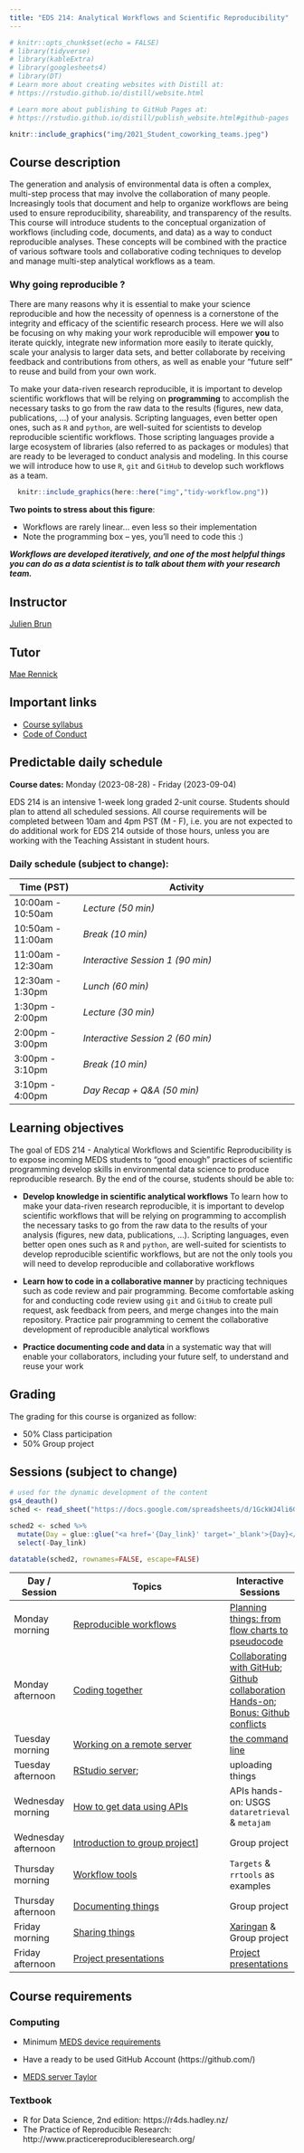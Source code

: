 ```yaml
---
title: "EDS 214: Analytical Workflows and Scientific Reproducibility"
---
```


```r
# knitr::opts_chunk$set(echo = FALSE)
# library(tidyverse)
# library(kableExtra)
# library(googlesheets4)
# library(DT)
# Learn more about creating websites with Distill at:
# https://rstudio.github.io/distill/website.html

# Learn more about publishing to GitHub Pages at:
# https://rstudio.github.io/distill/publish_website.html#github-pages

```

```r

knitr::include_graphics("img/2021_Student_coworking_teams.jpeg")
```


## Course description

The generation and analysis of environmental data is often a complex, multi-step process that may involve the collaboration of many people. Increasingly tools that document and help to organize workflows are being used to ensure reproducibility, shareability, and transparency of the results. This course will introduce students to the conceptual organization of workflows (including code, documents, and data) as a way to conduct reproducible analyses. These concepts will be combined with the practice of various software tools and collaborative coding techniques to develop and manage multi-step analytical workflows as a team.


###  Why going reproducible ?

There are many reasons why it is essential to make your science reproducible and how the necessity of openness is a cornerstone of the integrity and efficacy of the scientific research process. Here we will also be focusing on why making your work reproducible will empower **you** to iterate quickly, integrate new information more easily to iterate quickly, scale your analysis to larger data sets, and better collaborate by receiving feedback and contributions from others, as well as enable your "future self" to reuse and build from your own work.

To make your data-riven research reproducible, it is important to develop scientific workflows that will be relying on **programming** to accomplish the necessary tasks to go from the raw data to the results (figures, new data, publications, ...) of your analysis. Scripting languages, even better open ones, such as `R` and `python`, are well-suited for scientists to develop reproducible scientific workflows. Those scripting languages provide a large ecosystem of libraries (also referred to as packages or modules) that are ready to be leveraged to conduct analysis and modeling. In this course we will introduce how to use `R`, `git` and `GitHub` to develop such workflows as a team.


```r
  knitr::include_graphics(here::here("img","tidy-workflow.png"))
```

**Two points to stress about this figure**:

- Workflows are rarely linear... even less so their implementation
- Note the programming box -- yes, you'll need to code this :) 

***Workflows are developed iteratively, and one of the most helpful things you can do as a data scientist is to talk about them with your research team.***


## Instructor

[Julien Brun](https://brunj7.github.io) 

## Tutor

[Mae Rennick](https://maerennick.github.io)


## Important links

-   [Course syllabus](https://bren.ucsb.edu/courses/eds-214)
-   [Code of Conduct](code_of_conduct.html)



## Predictable daily schedule

**Course dates:** Monday (2023-08-28) - Friday (2023-09-04)

EDS 214 is an intensive 1-week long graded 2-unit course. Students should plan to attend all scheduled sessions. All course requirements will be completed between 10am and 4pm PST (M - F), i.e. you are not expected to do additional work for EDS 214 outside of those hours, unless you are working with the Teaching Assistant in student hours.

### Daily schedule (subject to change):

|  **Time (PST)**   |        **Activity**                                       |
|-------------------|-----------------------------------------------------------|
| 10:00am - 10:50am | *Lecture (50 min)*                                      |
| 10:50am - 11:00am | *Break   (10 min)*                                        |
| 11:00am - 12:30am | *Interactive Session 1  (90 min)*                          |
| 12:30am - 1:30pm  | *Lunch  (60 min)*                                          |
| 1:30pm - 2:00pm   | *Lecture  (30 min)*                                      |
| 2:00pm - 3:00pm   | *Interactive Session 2  (60 min)*                          |
| 3:00pm - 3:10pm   | *Break   (10 min)*                                        |
| 3:10pm - 4:00pm   | *Day Recap +  Q&A  (50 min)*                              |


## Learning objectives

The goal of EDS 214 - Analytical Workflows and Scientific Reproducibility  is to expose incoming MEDS students to "good enough" practices of scientific programming develop skills in environmental data science to produce reproducible research. By the end of the course, students should be able to: 

-   **Develop knowledge in scientific analytical workflows** To learn how to make your data-riven research reproducible, it is important to develop scientific workflows that will be relying on programming to accomplish the necessary tasks to go from the raw data to the results  of your analysis (figures, new data, publications, ...). Scripting languages, even better open ones such as `R` and `python`, are well-suited for scientists to develop reproducible scientific workflows, but are not the only tools you will need to develop reproducible and collaborative workflows

-   **Learn how to code in a collaborative manner** by practicing techniques such as code review and pair programming. Become comfortable asking for and conducting code review using `git` and `GitHub` to create pull request, ask feedback from peers, and merge changes into the main repository. Practice pair programming to cement the collaborative development of reproducible analytical workflows

-   **Practice documenting code and data** in a systematic way that will enable your collaborators, including your future self, to understand and reuse your work


## Grading

The grading for this course is organized as follow:

- 50% Class participation
- 50% Group project


## Sessions (subject to change)

```r
# used for the dynamic development of the content
gs4_deauth()
sched <- read_sheet("https://docs.google.com/spreadsheets/d/1GckWJ4li6G2AyCjS8MrQSN6znym27aO9IPujdWfHc14/edit#gid=0")

sched2 <- sched %>%
  mutate(Day = glue::glue("<a href='{Day_link}' target='_blank'>{Day}</a>")) %>%
  select(-Day_link)

datatable(sched2, rownames=FALSE, escape=FALSE)

```

| Day / Session     	 | Topics                                                                                                                                                                                                       |	Interactive Sessions |
|----------------------|---------------------------------------------------------------------------------------------------------------------------------------------------------------------------------------------------------------|-----------------------|
| Monday morning       |  [Reproducible workflows](https://docs.google.com/presentation/d/e/2PACX-1vRO81O7IJeTHihyMu6yXTsHhWozBbTWWVHy9YJ2ytilrOBji24dzhDTMilQc0hna9prfXLlsLnafa1B/pub?start=false&loop=false&delayms=60000&slide=id.p) | [Planning things: from flow charts to pseudocode](day1-pseudocode.html)|
 Monday afternoon      |  [Coding together](day1-coding_together.html)                 | [Collaborating with GitHub](day_1.html#collaborating-through-forking); [Github collaboration Hands-on](https://github.com/brunj7/eds214-handson-ghcollab); [Bonus: Github conflicts](day1-git-collaboration-conflicts.html)  |
| Tuesday morning      |  [Working on a remote server](day2-remote_server.html)                                    |	[the command line](day3-remote_server.html#command-line) | 
| Tuesday afternoon	   |  [RStudio server](day2-remote_server.html#rstudio-server);                                |	uploading things |
| Wednesday morning    |  [How to get data using APIs](day_4.html#coding-as-a-team)                                |  APIs hands-on: USGS `dataretrieval`	& `metajam` |
| Wednesday afternoon  |	[Introduction to group project](group_project.html)]                                     |	Group project |
| Thursday morning     |  [Workflow tools](day_4.html#coding-as-a-team)                                            |	`Targets` & `rrtools` as examples	|
| Thursday afternoon   |	[Documenting things](day4-documenting.html)                                              |	Group project |
| Friday morning	     |  [Sharing things](day_5.html#scientific-products)	                                       |  [Xaringan](day_5.html#xaringan) & Group project |
| Friday afternoon	   |  [Project presentations](day_5.html#group-projects)	                                     |  [Project presentations](day_5.html#group-projects) | 



## Course requirements

### Computing

- Minimum [MEDS device requirements](https://ucsb-meds.github.io/computer_reqs.html)

- Have a ready to be used GitHub Account (https://github.com/) 

- [MEDS server Taylor](https://ucsb.app.box.com/notes/850504913040?s=zzy77gwmmil94a5k1seuttzz12urlyvp)


### Textbook

- R for Data Science, 2nd edition: https://r4ds.hadley.nz/
- The Practice of Reproducible Research: http://www.practicereproducibleresearch.org/



